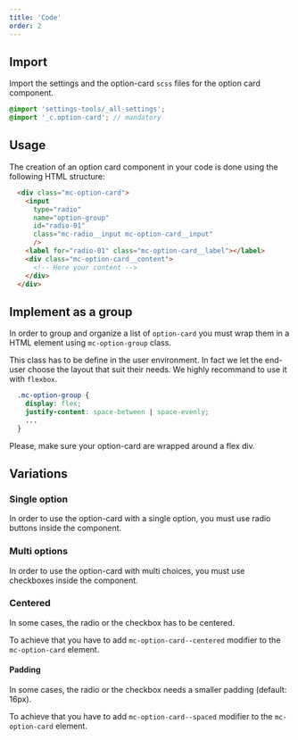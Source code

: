 ```yaml
---
title: 'Code'
order: 2
---
```


## Import

Import the settings and the option-card `scss` files for the option card component.

```scss
@import 'settings-tools/_all-settings';
@import '_c.option-card'; // mandatory
```

## Usage

The creation of an option card component in your code is done using the following HTML structure:

```HTML
  <div class="mc-option-card">
    <input 
      type="radio" 
      name="option-group" 
      id="radio-01" 
      class="mc-radio__input mc-option-card__input" 
      />
    <label for="radio-01" class="mc-option-card__label"></label>
    <div class="mc-option-card__content">
      <!-- Here your content -->
    </div>
  </div>
```

## Implement as a group

In order to group and organize a list of `option-card` you must wrap them in a HTML element using `mc-option-group` class.

This class has to be define in the user environment. In fact we let the end-user choose the layout that suit their needs. 
We highly recommand to use it with `flexbox`. 

```scss
  .mc-option-group {
    display: flex;
    justify-content: space-between | space-evenly;
    ...
  }
```

<Highlight theme="warning" title="Be aware">

Please, make sure your option-card are wrapped around a flex div. 

</Highlight>

## Variations

### Single option

In order to use the option-card with a single option, you must use radio buttons inside the component.

<Preview path="extended" />

### Multi options

In order to use the option-card with multi choices, you must use checkboxes inside the component.

<Preview path="checkbox" />

### Centered

In some cases, the radio or the checkbox has to be centered.

To achieve that you have to add `mc-option-card--centered` modifier to the `mc-option-card` element.

<Preview path="centered" />

#### Padding

In some cases, the radio or the checkbox needs a smaller padding (default: 16px).

To achieve that you have to add `mc-option-card--spaced` modifier to the `mc-option-card` element.

<Preview path="spaced" />
